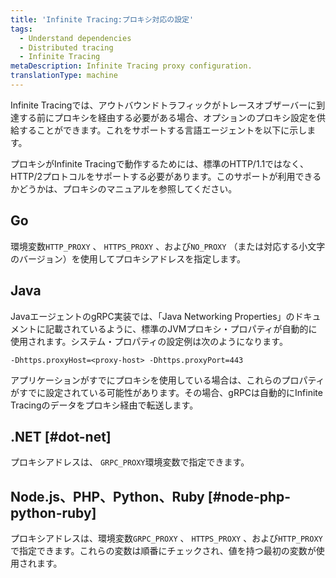 ```yaml
---
title: 'Infinite Tracing:プロキシ対応の設定'
tags:
  - Understand dependencies
  - Distributed tracing
  - Infinite Tracing
metaDescription: Infinite Tracing proxy configuration.
translationType: machine
---
```


Infinite Tracingでは、アウトバウンドトラフィックがトレースオブザーバーに到達する前にプロキシを経由する必要がある場合、オプションのプロキシ設定を供給することができます。これをサポートする言語エージェントを以下に示します。

<Callout variant="important">
  プロキシがInfinite Tracingで動作するためには、標準のHTTP/1.1ではなく、HTTP/2プロトコルをサポートする必要があります。このサポートが利用できるかどうかは、プロキシのマニュアルを参照してください。
</Callout>

## Go

環境変数`HTTP_PROXY` 、 `HTTPS_PROXY` 、および`NO_PROXY` （または対応する小文字のバージョン）を使用してプロキシアドレスを指定します。

## Java

JavaエージェントのgRPC実装では、「Java Networking Properties」のドキュメントに記載されているように、標準のJVMプロキシ・プロパティが自動的に使用されます。システム・プロパティの設定例は次のようになります。

```
-Dhttps.proxyHost=<proxy-host> -Dhttps.proxyPort=443
```

アプリケーションがすでにプロキシを使用している場合は、これらのプロパティがすでに設定されている可能性があります。その場合、gRPCは自動的にInfinite Tracingのデータをプロキシ経由で転送します。

## .NET [#dot-net]

プロキシアドレスは、 `GRPC_PROXY`環境変数で指定できます。

## Node.js、PHP、Python、Ruby [#node-php-python-ruby]

プロキシアドレスは、環境変数`GRPC_PROXY` 、 `HTTPS_PROXY` 、および`HTTP_PROXY`で指定できます。これらの変数は順番にチェックされ、値を持つ最初の変数が使用されます。